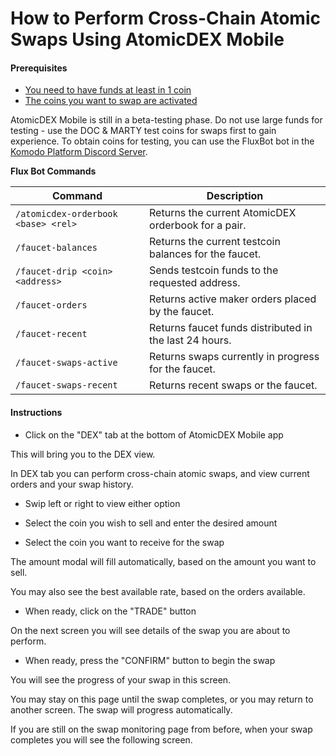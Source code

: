 

# How to Perform Cross-Chain Atomic Swaps Using AtomicDEX Mobile

#### Prerequisites

- [You need to have funds at least in 1 coin](/atomicdex/mobile/how-to-view-your-receiving-address-to-send-funds-for-trading)
- [The coins you want to swap are activated](/atomicdex/mobile/how-to-add-and-activate-coins-on-atomicdex-mobile)

<Note>

AtomicDEX Mobile is still in a beta-testing phase. Do not use large funds for testing - use the DOC & MARTY test coins for swaps first to gain experience.
To obtain coins for testing, you can use the FluxBot bot in the [Komodo Platform Discord Server](https://komodoplatform.com/discord).

**Flux Bot Commands**

| Command                            | Description                                                                                                   |
| ---------------------------------- | ------------------------------------------------------------------------------------------------------------- |
| `/atomicdex-orderbook <base> <rel>`  | Returns the current AtomicDEX orderbook for a pair.                                                           |
| `/faucet-balances`                   | Returns the current testcoin balances for the faucet.                                                         |
| `/faucet-drip <coin> <address>`      | Sends testcoin funds to the requested address.                                                                |
| `/faucet-orders`                    | Returns active maker orders placed by the faucet.                                                             |
| `/faucet-recent`                     | Returns faucet funds distributed in the last 24 hours.                                                        |
| `/faucet-swaps-active`               | Returns swaps currently in progress for the faucet.                                                           |
| `/faucet-swaps-recent`               | Returns recent swaps or the faucet.                                                                           |
</Note>

#### Instructions

- Click on the "DEX" tab at the bottom of AtomicDEX Mobile app

This will bring you to the DEX view.

In DEX tab you can perform cross-chain atomic swaps, and view current orders and your swap history.

- Swip left or right to view either option

<OptimizedImage
  title="How to Perform Cross-Chain Atomic Swaps Using AtomicDEX Mobile"
  src={howToPerform1}
  classNaming="w-full"
  alt="How to Perform Cross-Chain Atomic Swaps Using AtomicDEX Mobile"
/>

- Select the coin you wish to sell and enter the desired amount

- Select the coin you want to receive for the swap

The amount modal will fill automatically, based on the amount you want to sell.

You may also see the best available rate, based on the orders available.

- When ready, click on the "TRADE" button

<OptimizedImage
  title="How to Perform Cross-Chain Atomic Swaps Using AtomicDEX Mobile"
  src={howToPerform2}
  classNaming="w-full"
  alt="How to Perform Cross-Chain Atomic Swaps Using AtomicDEX Mobile"
/>

On the next screen you will see details of the swap you are about to perform.

- When ready, press the "CONFIRM" button to begin the swap

<OptimizedImage
  title="How to Perform Cross-Chain Atomic Swaps Using AtomicDEX Mobile"
  src={howToPerform3}
  classNaming="w-full"
  alt="How to Perform Cross-Chain Atomic Swaps Using AtomicDEX Mobile"
/>

You will see the progress of your swap in this screen.

You may stay on this page until the swap completes, or you may return to another screen. The swap will progress automatically.

<OptimizedImage
  title="How to Perform Cross-Chain Atomic Swaps Using AtomicDEX Mobile"
  src={howToPerform4}
  classNaming="w-full"
  alt="How to Perform Cross-Chain Atomic Swaps Using AtomicDEX Mobile"
/>

If you are still on the swap monitoring page from before, when your swap completes you will see the following screen.

<OptimizedImage
  title="How to Perform Cross-Chain Atomic Swaps Using AtomicDEX Mobile"
  src={howToPerform5}
  classNaming="w-full"
  alt="How to Perform Cross-Chain Atomic Swaps Using AtomicDEX Mobile"
/>
